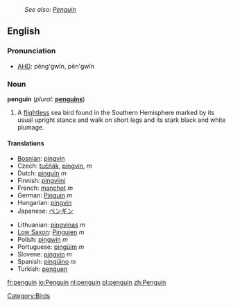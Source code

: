 :''See also: [[Penguin]]''
{{wikipedia}}
==English==

===Pronunciation===
*[[w:AHD|AHD]]: pĕng'gwĭn, pĕn'gwĭn

=== Noun ===
'''penguin''' (''plural:'' '''[[penguins]]''')
# A [[flightless]] sea bird found in the Southern Hemisphere marked by its usual upright stance and walk on short legs and its stark black and white plumage.

==== Translations ====
{{top}}
*[[Bosnian]]: [[pingvin]]
*Czech: [[tučňák]], [[pingvin]], ''m''
*Dutch: [[pinguïn]] ''m''
*Finnish: [[pingviini]]
*French: [[manchot]] ''m''<!--note that "pinguin" is a faux ami-->
*German: [[Pinguin]] ''m''
*Hungarian: [[pingvin]]
*Japanese: [[ペンギン]]
{{mid}}
*Lithuanian: [[pingvinas]] ''m''
*[[Low Saxon]]: [[Pinguien]] ''m''
*Polish: [[pingwin]] ''m''
*Portuguese: [[pingüim]] ''m''
*Slovene: [[pingvin]] ''m''
*Spanish: [[pingüino]] ''m''
*Turkish: [[penguen]]
{{bottom}}

[[Category:Birds]]

[[fr:penguin]]
[[io:Penguin]]
[[nl:penguin]]
[[pl:penguin]]
[[zh:Penguin]]